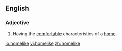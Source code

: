 ==English==
===Adjective===
{{en-adj}}
# Having the [[comfortable]] characteristics of a [[home]].

[[io:homelike]]
[[vi:homelike]]
[[zh:homelike]]